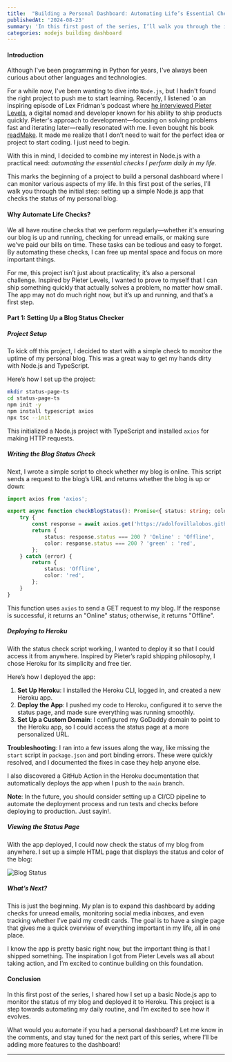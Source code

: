 ```yaml
---
title:  "Building a Personal Dashboard: Automating Life’s Essential Checks – Part 1"
publishedAt: '2024-08-23'
summary: 'In this first post of the series, I’ll walk you through the initial step: setting up a simple Node.js app that checks the status of my personal blog.'
categories: nodejs building dashboard
---
```


#### Introduction

Although I've been programming in Python for years, I've always been curious about other languages and technologies.

For a while now, I've been wanting to dive into `Node.js`, but I hadn't found the right project to push me to start learning. Recently, I listened `o an inspiring episode of Lex Fridman's podcast where [he interviewed Pieter Levels](https://youtu.be/oFtjKbXKqbg?si=HHh5lMkiMqoW0ejd), a digital nomad and developer known for his ability to ship products quickly. Pieter's approach to development—focusing on solving problems fast and iterating later—really resonated with me. I even bought his book [readMake](https://readmake.com/). It made me realize that I don’t need to wait for the perfect idea or project to start coding. I just need to begin.

With this in mind, I decided to combine my interest in Node.js with a practical need: *automating the essential checks I perform daily in my life*.

This marks the beginning of a project to build a personal dashboard where I can monitor various aspects of my life. In this first post of the series, I’ll walk you through the initial step: setting up a simple Node.js app that checks the status of my personal blog.

#### Why Automate Life Checks?

We all have routine checks that we perform regularly—whether it's ensuring our blog is up and running, checking for unread emails, or making sure we've paid our bills on time. These tasks can be tedious and easy to forget. By automating these checks, I can free up mental space and focus on more important things.

For me, this project isn’t just about practicality; it’s also a personal challenge. Inspired by Pieter Levels, I wanted to prove to myself that I can ship something quickly that actually solves a problem, no matter how small. The app may not do much right now, but it’s up and running, and that’s a first step.

#### Part 1: Setting Up a Blog Status Checker

##### Project Setup

To kick off this project, I decided to start with a simple check to monitor the uptime of my personal blog. This was a great way to get my hands dirty with Node.js and TypeScript.

Here’s how I set up the project:

```bash
mkdir status-page-ts
cd status-page-ts
npm init -y
npm install typescript axios
npx tsc --init
```

This initialized a Node.js project with TypeScript and installed `axios` for making HTTP requests.

##### Writing the Blog Status Check

Next, I wrote a simple script to check whether my blog is online. This script sends a request to the blog’s URL and returns whether the blog is up or down:

```typescript
import axios from 'axios';

export async function checkBlogStatus(): Promise<{ status: string; color: string }> {
    try {
        const response = await axios.get('https://adolfovillalobos.github.io/website');
        return {
            status: response.status === 200 ? 'Online' : 'Offline',
            color: response.status === 200 ? 'green' : 'red',
        };
    } catch (error) {
        return {
            status: 'Offline',
            color: 'red',
        };
    }
}
```

This function uses `axios` to send a GET request to my blog. If the response is successful, it returns an "Online" status; otherwise, it returns "Offline".

##### Deploying to Heroku

With the status check script working, I wanted to deploy it so that I could access it from anywhere. Inspired by Pieter’s rapid shipping philosophy, I chose Heroku for its simplicity and free tier.

Here’s how I deployed the app:

1. **Set Up Heroku**: I installed the Heroku CLI, logged in, and created a new Heroku app.
2. **Deploy the App**: I pushed my code to Heroku, configured it to serve the status page, and made sure everything was running smoothly.
3. **Set Up a Custom Domain**: I configured my GoDaddy domain to point to the Heroku app, so I could access the status page at a more personalized URL.

**Troubleshooting**:
I ran into a few issues along the way, like missing the `start` script in `package.json` and port binding errors. These were quickly resolved, and I documented the fixes in case they help anyone else.

I also discovered a GitHub Action in the Heroku documentation that automatically deploys the app when I push to the `main` branch.  

**Note**: In the future, you should consider setting up a CI/CD pipeline to automate the deployment process and run tests and checks before deploying to production. Just sayin!.

##### Viewing the Status Page

With the app deployed, I could now check the status of my blog from anywhere. I set up a simple HTML page that displays the status and color of the blog:

![Blog Status](../assets/images/2024-08-23-final-result-status-page.png)

##### What’s Next?

This is just the beginning. My plan is to expand this dashboard by adding checks for unread emails, monitoring social media inboxes, and even tracking whether I’ve paid my credit cards. The goal is to have a single page that gives me a quick overview of everything important in my life, all in one place.

I know the app is pretty basic right now, but the important thing is that I shipped something. The inspiration I got from Pieter Levels was all about taking action, and I’m excited to continue building on this foundation.



#### Conclusion

In this first post of the series, I shared how I set up a basic Node.js app to monitor the status of my blog and deployed it to Heroku. This project is a step towards automating my daily routine, and I’m excited to see how it evolves.

What would you automate if you had a personal dashboard? Let me know in the comments, and stay tuned for the next part of this series, where I’ll be adding more features to the dashboard!

---